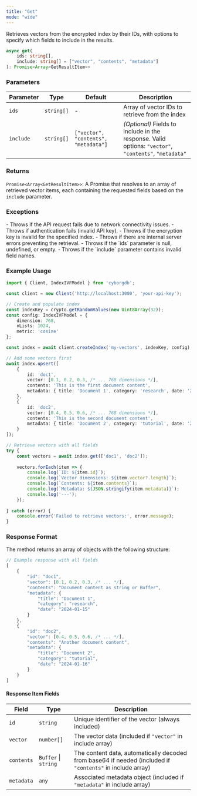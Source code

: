 ```yaml
---
title: "Get"
mode: "wide"
---
```


Retrieves vectors from the encrypted index by their IDs, with options to specify which fields to include in the results.

```typescript
async get(
    ids: string[],
    include: string[] = ["vector", "contents", "metadata"]
): Promise<Array<GetResultItem>>
```

### Parameters

| Parameter | Type | Default | Description |
|-----------|------|---------|-------------|
| `ids` | `string[]` | - | Array of vector IDs to retrieve from the index |
| `include` | `string[]` | `["vector", "contents", "metadata"]` | _(Optional)_ Fields to include in the response. Valid options: `"vector"`, `"contents"`, `"metadata"` |

### Returns

`Promise<Array<GetResultItem>>`: A Promise that resolves to an array of retrieved vector items, each containing the requested fields based on the `include` parameter.

### Exceptions

<AccordionGroup>
    <Accordion title="Error">
        - Throws if the API request fails due to network connectivity issues.
        - Throws if authentication fails (invalid API key).
        - Throws if the encryption key is invalid for the specified index.
        - Throws if there are internal server errors preventing the retrieval.
    </Accordion>
    <Accordion title="Validation Errors">
        - Throws if the `ids` parameter is null, undefined, or empty.
        - Throws if the `include` parameter contains invalid field names.
    </Accordion>
</AccordionGroup>

### Example Usage

```typescript
import { Client, IndexIVFModel } from 'cyborgdb';

const client = new Client('http://localhost:3000', 'your-api-key');

// Create and populate index
const indexKey = crypto.getRandomValues(new Uint8Array(32));
const config: IndexIVFModel = {
    dimension: 768,
    nLists: 1024,
    metric: 'cosine'
};

const index = await client.createIndex('my-vectors', indexKey, config);

// Add some vectors first
await index.upsert([
    { 
        id: 'doc1', 
        vector: [0.1, 0.2, 0.3, /* ... 768 dimensions */], 
        contents: 'This is the first document content',
        metadata: { title: 'Document 1', category: 'research', date: '2024-01-15' }
    },
    { 
        id: 'doc2', 
        vector: [0.4, 0.5, 0.6, /* ... 768 dimensions */], 
        contents: 'This is the second document content',
        metadata: { title: 'Document 2', category: 'tutorial', date: '2024-01-16' }
    }
]);

// Retrieve vectors with all fields
try {
    const vectors = await index.get(['doc1', 'doc2']);
    
    vectors.forEach(item => {
        console.log(`ID: ${item.id}`);
        console.log(`Vector dimensions: ${item.vector?.length}`);
        console.log(`Contents: ${item.contents}`);
        console.log(`Metadata: ${JSON.stringify(item.metadata)}`);
        console.log('---');
    });
    
} catch (error) {
    console.error('Failed to retrieve vectors:', error.message);
}
```

### Response Format

The method returns an array of objects with the following structure:

```typescript
// Example response with all fields
[
    {
        "id": "doc1",
        "vector": [0.1, 0.2, 0.3, /* ... */],
        "contents": "Document content as string or Buffer",
        "metadata": {
            "title": "Document 1",
            "category": "research",
            "date": "2024-01-15"
        }
    },
    {
        "id": "doc2",
        "vector": [0.4, 0.5, 0.6, /* ... */],
        "contents": "Another document content",
        "metadata": {
            "title": "Document 2", 
            "category": "tutorial",
            "date": "2024-01-16"
        }
    }
]
```

#### Response Item Fields

| Field | Type | Description |
|-------|------|-------------|
| `id` | `string` | Unique identifier of the vector (always included) |
| `vector` | `number[]` | The vector data (included if `"vector"` in include array) |
| `contents` | `Buffer` \| `string` | The content data, automatically decoded from base64 if needed (included if `"contents"` in include array) |
| `metadata` | `any` | Associated metadata object (included if `"metadata"` in include array) |
